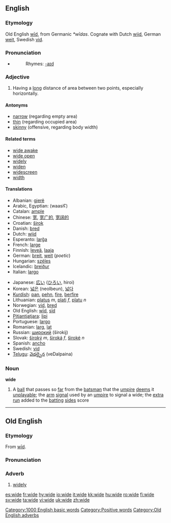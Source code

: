 ==English==
===Etymology===
Old English [[wid|wīd]], from Germanic ''*wīdas''.  Cognate with Dutch [[wijd]], German [[weit]], Swedish [[vid]].

===Pronunciation===
{{IPA|/waɪd/}}
*{{audio|en-us-wide.ogg|Audio (US)}}
*:Rhymes: [[Rhymes:English:-aɪd|-aɪd]]

===Adjective===
{{en-ad2|'''wide'''|'''[[wider]]'''|'''[[widest]]'''}}
# Having a [[long]] distance of area between two points, especially horizontally.

====Antonyms====
* [[narrow]] (regarding empty area)
* [[thin]] (regarding occupied area) 
* [[skinny]] (offensive, regarding body width)

====Related terms====
*[[wide awake]]
*[[wide open]]
*[[widely]]
*[[widen]]
*[[widescreen]]
*[[width]]

====Translations====
{{top}}
*Albanian: [[gjerë]]
*Arabic, Egyptian: {{ARchar|[[واسع]]}} (waasiʕ)
*Catalan: [[ample]]
*Chinese: [[宽]], [[宽广的]], [[宽阔的]]
*Croatian: [[širok]]
*Danish: [[bred]]
*Dutch: [[wijd]]
*Esperanto: [[larĝa]]
*French: [[large]]
*Finnish: [[leveä]], [[laaja]]
*German: [[breit]], [[weit]] (''poetic'')
*Hungarian: [[széles]]
*Icelandic: [[breiður]]
*Italian: [[largo]]
{{mid}}
*Japanese: [[広い]] ([[ひろい]], hiroi)
*Korean: [[넓은]] (neolbeun), [[넓다]]
*[[Kurdish]]: [[pan]], [[pehn]], [[fire]], [[berfire]]
*Lithuanian: [[platus]] ''m'', [[plati]] ''f'', [[platu]] ''n''
*Norwegian: [[vid]], [[bred]]
*Old English: [[wid#Old English|wīd]], [[sid#Old English|sīd]]
*[[Pitjantjatjara]]: [[lipi]]
*Portuguese: [[largo]]
*Romanian: [[larg]], [[lat]]
*Russian: [[широкий]] (širokij)
*Slovak: [[široký]] ''m'', [[široká]] ''f'', [[široké]] ''n''
*Spanish: [[ancho]]
*Swedish: [[vid]]
*[[Telugu]]: [[వెడల్పైన]] (veDalpaina)
{{bottom}}

===Noun===
'''wide'''
# {{cricket}} A [[ball]] that passes so [[far]] from the [[batsman]] that the [[umpire]] [[deem]]s it [[unplayable]]; the [[arm]] [[signal]] used by an [[umpire]] to signal a wide; the [[extra]] [[run]] added to the [[batting]] [[side]]s score

[[Category:1000 English basic words]]
[[Category:Positive words]]

----

==Old English==
===Etymology===
From [[wid|wīd]].

===Pronunciation===
{{IPA|/wi:d/}}

===Adverb===
{{Unicode|'''wīde'''}}
# [[widely]]

[[Category:Old English adverbs]]

[[es:wide]]
[[fr:wide]]
[[hy:wide]]
[[io:wide]]
[[it:wide]]
[[kk:wide]]
[[hu:wide]]
[[ro:wide]]
[[fi:wide]]
[[sv:wide]]
[[ta:wide]]
[[vi:wide]]
[[uk:wide]]
[[zh:wide]]